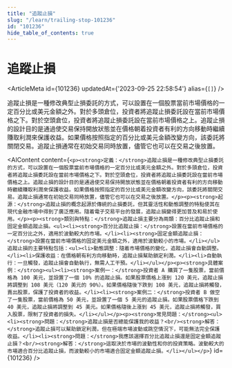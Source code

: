 ```yaml
---
title: "追蹤止損"
slug: "/learn/trailing-stop-101236"
id: "101236"
hide_table_of_contents: true
---
```



# 追蹤止損

<ArticleMeta id={101236} updatedAt={'2023-09-25 22:58:54'} alias={`[]`} />
<div className='border-solid border-b border-t-0 my-4 border-[var(--ifm-color-gray-300)]' />

追蹤止損是一種修改典型止損委託的方式，可以設置在一個股票當前市場價格的一定百分比或美元金額之外。對於多頭倉位，投資者將追蹤止損委託設在當前市場價格之下。對於空頭倉位，投資者將追蹤止損委託設在當前市場價格之上。追蹤止損的設計目的是通過使交易保持開放狀態並在價格朝着投資者有利的方向移動時繼續賺取利潤來保護收益。如果價格按照指定的百分比或美元金額改變方向，該委託將關閉交易。追蹤止損通常在初始交易同時放置，儘管它也可以在交易之後放置。

<AIContent content={`<p><strong>定義：</strong>追蹤止損是一種修改典型止損委託的方式，可以設置在一個股票當前市場價格的一定百分比或美元金額之外。對於多頭倉位，投資者將追蹤止損委託設在當前市場價格之下。對於空頭倉位，投資者將追蹤止損委託設在當前市場價格之上。追蹤止損的設計目的是通過使交易保持開放狀態並在價格朝着投資者有利的方向移動時繼續賺取利潤來保護收益。如果價格按照指定的百分比或美元金額改變方向，該委託將關閉交易。追蹤止損通常在初始交易同時放置，儘管它也可以在交易之後放置。</p><p><strong>起源：</strong>追蹤止損的概念起源於傳統的止損委託，但其靈活性和動態調整的特點使其在現代金融市場中得到了廣泛應用。隨着電子交易平台的發展，追蹤止損變得更加普及和易於使用。</p><p><strong>類別與特點：</strong>追蹤止損主要分為兩類：百分比追蹤止損和固定金額追蹤止損。<ul><li><strong>百分比追蹤止損：</strong>設置在當前市場價格的一定百分比之外，適用於波動較大的市場。</li><li><strong>固定金額追蹤止損：</strong>設置在當前市場價格的固定美元金額之外，適用於波動較小的市場。</li></ul>追蹤止損的主要特點包括：<ul><li>動態調整：隨着市場價格的變化，追蹤止損會自動調整。</li><li>保護收益：在價格朝有利方向移動時，追蹤止損幫助鎖定利潤。</li><li>自動執行：一旦觸發，追蹤止損會自動執行，無需人工干預。</li></ul></p><p><strong>具體案例：</strong><ul><li><strong>案例一：</strong>投資者 A 購買了一隻股票，當前價格為 100 美元，並設置了一個 10% 的追蹤止損。如果股票價格上漲到 120 美元，追蹤止損將調整到 108 美元（120 美元的 90%）。如果價格隨後下跌到 108 美元，追蹤止損將觸發，賣出股票，保護了投資者的收益。</li><li><strong>案例二：</strong>投資者 B 做空了一隻股票，當前價格為 50 美元，並設置了一個 5 美元的追蹤止損。如果股票價格下跌到 40 美元，追蹤止損將調整到 45 美元。如果價格隨後上漲到 45 美元，追蹤止損將觸發，買入股票，限制了投資者的損失。</li></ul></p><p><strong>常見問題：</strong><ul><li><strong>問題：</strong>追蹤止損是否總能保護我的收益？<br/><strong>解答：</strong>追蹤止損可以幫助鎖定利潤，但在極端市場波動或跳空情況下，可能無法完全保護收益。</li><li><strong>問題：</strong>我應該選擇百分比追蹤止損還是固定金額追蹤止損？<br/><strong>解答：</strong>這取決於市場的波動性和你的投資策略。波動較大的市場適合百分比追蹤止損，而波動較小的市場適合固定金額追蹤止損。</li></ul></p>`} id={101236} />

